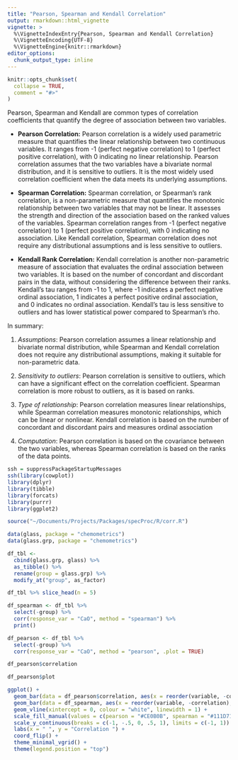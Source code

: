 ```yaml
---
title: "Pearson, Spearman and Kendall Correlation"
output: rmarkdown::html_vignette
vignette: >
  %\VignetteIndexEntry{Pearson, Spearman and Kendall Correlation}
  %\VignetteEncoding{UTF-8}
  %\VignetteEngine{knitr::rmarkdown}
editor_options: 
  chunk_output_type: inline
---
```


```r
knitr::opts_chunk$set(
  collapse = TRUE,
  comment = "#>"
)
```

Pearson, Spearman and Kendall are common types of correlation coefficients that quantify the degree of association between two variables.

-   **Pearson Correlation:** Pearson correlation is a widely used parametric measure that quantifies the linear relationship between two continuous variables. It ranges from -1 (perfect negative correlation) to 1 (perfect positive correlation), with 0 indicating no linear relationship. Pearson correlation assumes that the two variables have a bivariate normal distribution, and it is sensitive to outliers. It is the most widely used correlation coefficient when the data meets its underlying assumptions.

-   **Spearman Correlation:** Spearman correlation, or Spearman's rank correlation, is a non-parametric measure that quantifies the monotonic relationship between two variables that may not be linear. It assesses the strength and direction of the association based on the ranked values of the variables. Spearman correlation ranges from -1 (perfect negative correlation) to 1 (perfect positive correlation), with 0 indicating no association. Like Kendall correlation, Spearman correlation does not require any distributional assumptions and is less sensitive to outliers.

-   **Kendall Rank Correlation:** Kendall correlation is another non-parametric measure of association that evaluates the ordinal association between two variables. It is based on the number of concordant and discordant pairs in the data, without considering the difference between their ranks. Kendall's tau ranges from -1 to 1, where -1 indicates a perfect negative ordinal association, 1 indicates a perfect positive ordinal association, and 0 indicates no ordinal association. Kendall's tau is less sensitive to outliers and has lower statistical power compared to Spearman's rho. 

In summary:

1.  *Assumptions*: Pearson correlation assumes a linear relationship and bivariate normal distribution, while Spearman and Kendall correlation does not require any distributional assumptions, making it suitable for non-parametric data.

2.  *Sensitivity to outliers*: Pearson correlation is sensitive to outliers, which can have a significant effect on the correlation coefficient. Spearman correlation is more robust to outliers, as it is based on ranks.

3.  *Type of relationship*: Pearson correlation measures linear relationships, while Spearman correlation measures monotonic relationships, which can be linear or nonlinear. Kendall correlation is based on the number of concordant and discordant pairs and measures ordinal association

4.  *Computation*: Pearson correlation is based on the covariance between the two variables, whereas Spearman correlation is based on the ranks of the data points.

```r
ssh = suppressPackageStartupMessages
ssh(library(cowplot))
library(dplyr)
library(tibble)
library(forcats)
library(purrr)
library(ggplot2)
```

```r
source("~/Documents/Projects/Packages/specProc/R/corr.R")
```

```r
data(glass, package = "chemometrics")
data(glass.grp, package = "chemometrics")
```

```r
df_tbl <-
  cbind(glass.grp, glass) %>%
  as_tibble() %>%
  rename(group = glass.grp) %>%
  modify_at("group", as_factor)
```

```r
df_tbl %>% slice_head(n = 5)
```

```r
df_spearman <- df_tbl %>% 
  select(-group) %>% 
  corr(response_var = "CaO", method = "spearman") %>%
  print()
```

```r
df_pearson <- df_tbl %>% 
  select(-group) %>% 
  corr(response_var = "CaO", method = "pearson", .plot = TRUE)
```

```r
df_pearson$correlation
```

```r
df_pearson$plot
```

```r
ggplot() +
  geom_bar(data = df_pearson$correlation, aes(x = reorder(variable, -correlation), y = correlation, fill = method), position = "stack", stat = "identity") +
  geom_bar(data = df_spearman, aes(x = reorder(variable, -correlation), y = correlation, fill = method), position = "stack", stat = "identity") +
  geom_vline(xintercept = 0, colour = "white", linewidth = 1) +
  scale_fill_manual(values = c(pearson = "#CE0B0B", spearman = "#111D71")) +
  scale_y_continuous(breaks = c(-1, -.5, 0, .5, 1), limits = c(-1, 1)) +
  labs(x = " ", y = "Correlation ") +
  coord_flip() +
  theme_minimal_vgrid() +
  theme(legend.position = "top")
```

